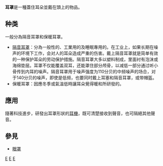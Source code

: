 {{unreferenced|time=2014-12-24T16:20:06+00:00}}
{{Expand English|time=2019-04-28T11:20:54+00:00}}
'''耳罩'''是一種蓋住耳朵並戴在頭上的物品。

==种类==
一般分為隔音耳罩和保暖耳罩。
* [[隔音耳罩|隔音耳罩]]：分為一般性的、工業用的及睡眠專用的。在工业上，如果长期在噪声的环境下工作，会对人的耳朵造成严重的伤害。戴上隔音耳罩就是简单有效的一种保护耳朵的劳动保护措施。隔音耳罩大多以塑料制成，里面衬有泡沫或海绵垫层。耳罩不仅能覆盖双耳，还能罩住部分颅骨，以减低一部分通过听小骨传到内耳的噪声。隔音耳罩用于噪声强度为110分贝的中频噪声的场合，对于140分贝的噪声，即使是低频，也要同时戴上耳塞和隔音耳罩，或带帽盔。
* 保暖耳罩：因應冬季或氣溫低時讓耳朵覺得暖和所研發的。

== 應用 ==
隨著科技進步，研發出耳罩形狀的[[耳機|耳機]]，既可清楚接收到聲音，也可隔絕其他聲音。

== 參見 ==
*[[眼罩|眼罩]]

[[Category:飾物|E]]
[[Category:耳|E]]
[[Category:降噪|E]]